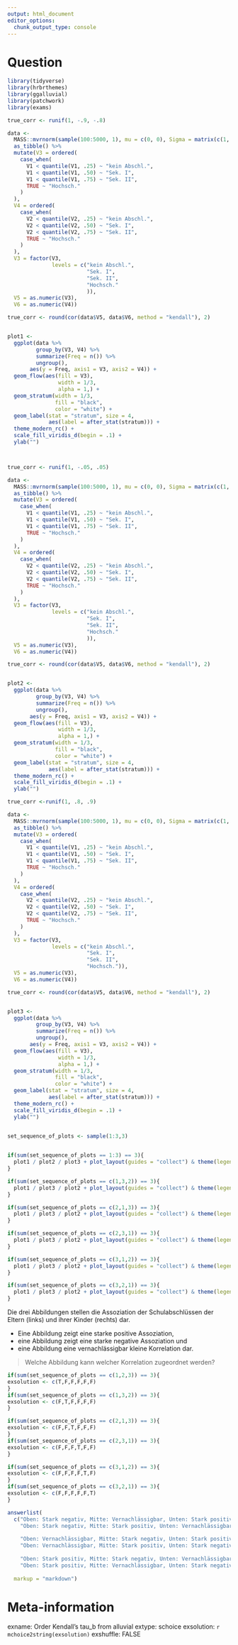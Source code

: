 ```yaml
---
output: html_document
editor_options: 
  chunk_output_type: console
---
```

Question
========
```r
library(tidyverse)
library(hrbrthemes)
library(ggalluvial)
library(patchwork)
library(exams)

true_corr <- runif(1, -.9, -.8)

data <-
  MASS::mvrnorm(sample(100:5000, 1), mu = c(0, 0), Sigma = matrix(c(1, true_corr, true_corr, 1), 2, 2)) %>%
  as_tibble() %>%
  mutate(V3 = ordered(
    case_when(
      V1 < quantile(V1, .25) ~ "kein Abschl.",
      V1 < quantile(V1, .50) ~ "Sek. I",
      V1 < quantile(V1, .75) ~ "Sek. II",
      TRUE ~ "Hochsch."
    )
  ),
  V4 = ordered(
    case_when(
      V2 < quantile(V2, .25) ~ "kein Abschl.",
      V2 < quantile(V2, .50) ~ "Sek. I",
      V2 < quantile(V2, .75) ~ "Sek. II",
      TRUE ~ "Hochsch."
    )
  ),
  V3 = factor(V3, 
              levels = c("kein Abschl.",
                         "Sek. I",
                         "Sek. II",
                         "Hochsch."
                         )),
  V5 = as.numeric(V3),
  V6 = as.numeric(V4))

true_corr <- round(cor(data$V5, data$V6, method = "kendall"), 2)


plot1 <- 
  ggplot(data %>% 
         group_by(V3, V4) %>% 
         summarize(Freq = n()) %>% 
         ungroup(),
       aes(y = Freq, axis1 = V3, axis2 = V4)) +
  geom_flow(aes(fill = V3), 
                width = 1/3, 
                alpha = 1,) +
  geom_stratum(width = 1/3, 
               fill = "black", 
               color = "white") +
  geom_label(stat = "stratum", size = 4,
             aes(label = after_stat(stratum))) +
  theme_modern_rc() +
  scale_fill_viridis_d(begin = .1) +
  ylab("") 



true_corr <- runif(1, -.05, .05)

data <-
  MASS::mvrnorm(sample(100:5000, 1), mu = c(0, 0), Sigma = matrix(c(1, true_corr, true_corr, 1), 2, 2)) %>%
  as_tibble() %>%
  mutate(V3 = ordered(
    case_when(
      V1 < quantile(V1, .25) ~ "kein Abschl.",
      V1 < quantile(V1, .50) ~ "Sek. I",
      V1 < quantile(V1, .75) ~ "Sek. II",
      TRUE ~ "Hochsch."
    )
  ),
  V4 = ordered(
    case_when(
      V2 < quantile(V2, .25) ~ "kein Abschl.",
      V2 < quantile(V2, .50) ~ "Sek. I",
      V2 < quantile(V2, .75) ~ "Sek. II",
      TRUE ~ "Hochsch."
    )
  ),
  V3 = factor(V3, 
              levels = c("kein Abschl.",
                         "Sek. I",
                         "Sek. II",
                         "Hochsch."
                         )),
  V5 = as.numeric(V3),
  V6 = as.numeric(V4))

true_corr <- round(cor(data$V5, data$V6, method = "kendall"), 2)


plot2 <- 
  ggplot(data %>% 
         group_by(V3, V4) %>% 
         summarize(Freq = n()) %>% 
         ungroup(),
       aes(y = Freq, axis1 = V3, axis2 = V4)) +
  geom_flow(aes(fill = V3), 
                width = 1/3, 
                alpha = 1,) +
  geom_stratum(width = 1/3, 
               fill = "black", 
               color = "white") +
  geom_label(stat = "stratum", size = 4,
             aes(label = after_stat(stratum))) +
  theme_modern_rc() +
  scale_fill_viridis_d(begin = .1) +
  ylab("")

true_corr <-runif(1, .8, .9)

data <-
  MASS::mvrnorm(sample(100:5000, 1), mu = c(0, 0), Sigma = matrix(c(1, true_corr, true_corr, 1), 2, 2)) %>%
  as_tibble() %>%
  mutate(V3 = ordered(
    case_when(
      V1 < quantile(V1, .25) ~ "kein Abschl.",
      V1 < quantile(V1, .50) ~ "Sek. I",
      V1 < quantile(V1, .75) ~ "Sek. II",
      TRUE ~ "Hochsch."
    )
  ),
  V4 = ordered(
    case_when(
      V2 < quantile(V2, .25) ~ "kein Abschl.",
      V2 < quantile(V2, .50) ~ "Sek. I",
      V2 < quantile(V2, .75) ~ "Sek. II",
      TRUE ~ "Hochsch."
    )
  ),
  V3 = factor(V3, 
              levels = c("kein Abschl.",
                         "Sek. I",
                         "Sek. II",
                         "Hochsch.")),
  V5 = as.numeric(V3),
  V6 = as.numeric(V4))

true_corr <- round(cor(data$V5, data$V6, method = "kendall"), 2)


plot3 <- 
  ggplot(data %>% 
         group_by(V3, V4) %>% 
         summarize(Freq = n()) %>% 
         ungroup(),
       aes(y = Freq, axis1 = V3, axis2 = V4)) +
  geom_flow(aes(fill = V3), 
                width = 1/3, 
                alpha = 1,) +
  geom_stratum(width = 1/3, 
               fill = "black", 
               color = "white") +
  geom_label(stat = "stratum", size = 4,
             aes(label = after_stat(stratum))) +
  theme_modern_rc() +
  scale_fill_viridis_d(begin = .1) +
  ylab("")
  

set_sequence_of_plots <- sample(1:3,3)


if(sum(set_sequence_of_plots == 1:3) == 3){
  plot1 / plot2 / plot3 + plot_layout(guides = "collect") & theme(legend.position = 'none')
}

if(sum(set_sequence_of_plots == c(1,3,2)) == 3){
  plot1 / plot3 / plot2 + plot_layout(guides = "collect") & theme(legend.position = 'none')
}

if(sum(set_sequence_of_plots == c(2,1,3)) == 3){
  plot1 / plot3 / plot2 + plot_layout(guides = "collect") & theme(legend.position = 'none')
}

if(sum(set_sequence_of_plots == c(2,3,1)) == 3){
  plot1 / plot3 / plot2 + plot_layout(guides = "collect") & theme(legend.position = 'none')
}

if(sum(set_sequence_of_plots == c(3,1,2)) == 3){
  plot1 / plot3 / plot2 + plot_layout(guides = "collect") & theme(legend.position = 'none')
}

if(sum(set_sequence_of_plots == c(3,2,1)) == 3){
  plot1 / plot3 / plot2 + plot_layout(guides = "collect") & theme(legend.position = 'none')
}
```

Die drei Abbildungen stellen die Assoziation der Schulabschlüssen der Eltern  (links) und ihrer Kinder (rechts) dar.

* Eine Abbildung zeigt eine starke positive Assoziation, 
* eine Abbildung zeigt eine starke negative Assoziation und 
* eine Abbildung eine vernachlässigbar kleine Korrelation dar. 

> Welche Abbildung kann welcher Korrelation zugeordnet werden?

```r

if(sum(set_sequence_of_plots == c(1,2,3)) == 3){
exsolution <- c(T,F,F,F,F,F)
}
if(sum(set_sequence_of_plots == c(1,3,2)) == 3){
exsolution <- c(F,T,F,F,F,F)
}

if(sum(set_sequence_of_plots == c(2,1,3)) == 3){
exsolution <- c(F,F,T,F,F,F)
}
if(sum(set_sequence_of_plots == c(2,3,1)) == 3){
exsolution <- c(F,F,F,T,F,F)
}

if(sum(set_sequence_of_plots == c(3,1,2)) == 3){
exsolution <- c(F,F,F,F,T,F)
}
if(sum(set_sequence_of_plots == c(3,2,1)) == 3){
exsolution <- c(F,F,F,F,F,T)
}

answerlist(
  c("Oben: Stark negativ, Mitte: Vernachlässigbar, Unten: Stark positiv",
    "Oben: Stark negativ, Mitte: Stark positiv, Unten: Vernachlässigbar",
    
    "Oben: Vernachlässigbar, Mitte: Stark negativ, Unten: Stark positiv",
    "Oben: Vernachlässigbar, Mitte: Stark positiv, Unten: Stark negativ",
    
    "Oben: Stark positiv, Mitte: Stark negativ, Unten: Vernachlässigbar",
    "Oben: Stark positiv, Mitte: Vernachlässigbar, Unten: Stark negativ"),
    
  markup = "markdown")
```

Meta-information
================
exname: Order Kendall's tau_b from alluvial
extype: schoice
exsolution: `r mchoice2string(exsolution)`
exshuffle: FALSE